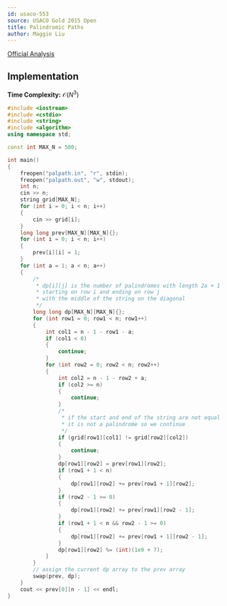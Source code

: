 ```yaml
---
id: usaco-553
source: USACO Gold 2015 Open
title: Palindromic Paths
author: Maggie Liu
---
```


[Official Analysis](http://www.usaco.org/current/data/sol_palpath_gold.html)

## Implementation

**Time Complexity:** $\mathcal{O}(N^3)$

<LanguageSection>

<CPPSection>

```cpp
#include <iostream>
#include <cstdio>
#include <string>
#include <algorithm>
using namespace std;

const int MAX_N = 500;

int main()
{
	freopen("palpath.in", "r", stdin);
	freopen("palpath.out", "w", stdout);
	int n;
	cin >> n;
	string grid[MAX_N];
	for (int i = 0; i < n; i++)
	{
		cin >> grid[i];
	}
	long long prev[MAX_N][MAX_N]{};
	for (int i = 0; i < n; i++)
	{
		prev[i][i] = 1;
	}
	for (int a = 1; a < n; a++)
	{
		/*
		 * dp[i][j] is the number of palindromes with length 2a + 1
		 * starting on row i and ending on row j
		 * with the middle of the string on the diagonal
		 */
		long long dp[MAX_N][MAX_N]{};
		for (int row1 = 0; row1 < n; row1++)
		{
			int col1 = n - 1 - row1 - a;
			if (col1 < 0)
			{
				continue;
			}
			for (int row2 = 0; row2 < n; row2++)
			{
				int col2 = n - 1 - row2 + a;
				if (col2 >= n)
				{
					continue;
				}
				/*
				 * if the start and end of the string are not equal
				 * it is not a palindrome so we continue
				 */
				if (grid[row1][col1] != grid[row2][col2])
				{
					continue;
				}
				dp[row1][row2] = prev[row1][row2];
				if (row1 + 1 < n)
				{
					dp[row1][row2] += prev[row1 + 1][row2];
				}
				if (row2 - 1 >= 0)
				{
					dp[row1][row2] += prev[row1][row2 - 1];
				}
				if (row1 + 1 < n && row2 - 1 >= 0)
				{
					dp[row1][row2] += prev[row1 + 1][row2 - 1];
				}
				dp[row1][row2] %= (int)(1e9 + 7);
			}
		}
		// assign the current dp array to the prev array
		swap(prev, dp);
	}
	cout << prev[0][n - 1] << endl;
}
```

</CPPSection>

</LanguageSection>